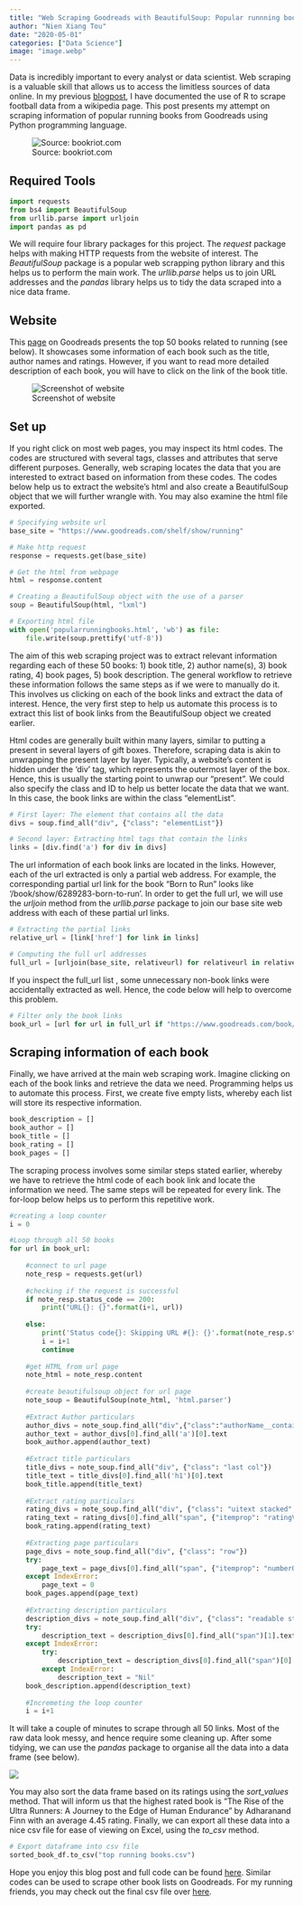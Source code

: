```yaml
---
title: "Web Scraping Goodreads with BeautifulSoup: Popular runnning books"
author: "Nien Xiang Tou"
date: "2020-05-01"
categories: ["Data Science"]
image: "image.webp"
---
```


Data is incredibly important to every analyst or data scientist. Web scraping is a valuable skill that allows us to access the limitless sources of data online. In my previous [[blogpost]{.underline}](https://www.nienxiangtou.com/posts/web-scraping-and-data-visualising-with-r-epl19/20-goal-stats/), I have documented the use of R to scrape football data from a wikipedia page. This post presents my attempt on scraping information of popular running books from Goodreads using Python programming language.

![Source: bookriot.com](image.webp){fig-align="center"}

## Required Tools

``` python
import requests
from bs4 import BeautifulSoup
from urllib.parse import urljoin
import pandas as pd
```

We will require four library packages for this project. The *request* package helps with making HTTP requests from the website of interest. The *BeautifulSoup* package is a popular web scrapping python library and this helps us to perform the main work. The *urllib.parse* helps us to join URL addresses and the *pandas* library helps us to tidy the data scraped into a nice data frame.

## Website

This [[page]{.underline}](https://www.goodreads.com/shelf/show/running) on Goodreads presents the top 50 books related to running (see below). It showcases some information of each book such as the title, author names and ratings. However, if you want to read more detailed description of each book, you will have to click on the link of the book title.

![Screenshot of website](image2.webp){fig-align="center"}

## Set up

If you right click on most web pages, you may inspect its html codes. The codes are structured with several tags, classes and attributes that serve different purposes. Generally, web scraping locates the data that you are interested to extract based on information from these codes. The codes below help us to extract the website's html and also create a BeautifulSoup object that we will further wrangle with. You may also examine the html file exported.

``` python
# Specifying website url
base_site = "https://www.goodreads.com/shelf/show/running" 

# Make http request
response = requests.get(base_site)

# Get the html from webpage
html = response.content

# Creating a BeautifulSoup object with the use of a parser
soup = BeautifulSoup(html, "lxml")

# Exporting html file
with open('popularrunningbooks.html', 'wb') as file:
    file.write(soup.prettify('utf-8'))
```

The aim of this web scraping project was to extract relevant information regarding each of these 50 books: 1) book title, 2) author name(s), 3) book rating, 4) book pages, 5) book description. The general workflow to retrieve these information follows the same steps as if we were to manually do it. This involves us clicking on each of the book links and extract the data of interest. Hence, the very first step to help us automate this process is to extract this list of book links from the BeautifulSoup object we created earlier.

Html codes are generally built within many layers, similar to putting a present in several layers of gift boxes. Therefore, scraping data is akin to unwrapping the present layer by layer. Typically, a website's content is hidden under the 'div' tag, which represents the outermost layer of the box. Hence, this is usually the starting point to unwrap our "present". We could also specify the class and ID to help us better locate the data that we want. In this case, the book links are within the class "elementList".

``` python
# First layer: The element that contains all the data
divs = soup.find_all("div", {"class": "elementList"})

# Second layer: Extracting html tags that contain the links
links = [div.find('a') for div in divs]
```

The url information of each book links are located in the links. However, each of the url extracted is only a partial web address. For example, the corresponding partial url link for the book "Born to Run" looks like '/book/show/6289283-born-to-run'. In order to get the full url, we will use the *urljoin* method from the *urllib.parse* package to join our base site web address with each of these partial url links.

``` python
# Extracting the partial links  
relative_url = [link['href'] for link in links]  

# Computing the full url addresses 
full_url = [urljoin(base_site, relativeurl) for relativeurl in relative_url]
```

If you inspect the full_url list , some unnecessary non-book links were accidentally extracted as well. Hence, the code below will help to overcome this problem.

``` python
# Filter only the book links
book_url = [url for url in full_url if "https://www.goodreads.com/book/show" in url]
```

## Scraping information of each book

Finally, we have arrived at the main web scraping work. Imagine clicking on each of the book links and retrieve the data we need. Programming helps us to automate this process. First, we create five empty lists, whereby each list will store its respective information.

``` python
book_description = []
book_author = []
book_title = []
book_rating = []
book_pages = []
```

The scraping process involves some similar steps stated earlier, whereby we have to retrieve the html code of each book link and locate the information we need. The same steps will be repeated for every link. The for-loop below helps us to perform this repetitive work.

``` python
#creating a loop counter
i = 0

#Loop through all 50 books
for url in book_url:
    
    #connect to url page
    note_resp = requests.get(url)
    
    #checking if the request is successful
    if note_resp.status_code == 200:
        print("URL{}: {}".format(i+1, url))
    
    else:
        print('Status code{}: Skipping URL #{}: {}'.format(note_resp.status_code, i+1, url))
        i = i+1
        continue
    
    #get HTML from url page
    note_html = note_resp.content
    
    #create beautifulsoup object for url page
    note_soup = BeautifulSoup(note_html, 'html.parser')
    
    #Extract Author particulars
    author_divs = note_soup.find_all("div",{"class":"authorName__container"})
    author_text = author_divs[0].find_all('a')[0].text
    book_author.append(author_text)
    
    #Extract title particulars
    title_divs = note_soup.find_all("div", {"class": "last col"})
    title_text = title_divs[0].find_all('h1')[0].text
    book_title.append(title_text)
    
    #Extract rating particulars
    rating_divs = note_soup.find_all("div", {"class": "uitext stacked", "id": "bookMeta"})
    rating_text = rating_divs[0].find_all("span", {"itemprop": "ratingValue"})[0].text
    book_rating.append(rating_text)
    
    #Extracting page particulars
    page_divs = note_soup.find_all("div", {"class": "row"})
    try:
        page_text = page_divs[0].find_all("span", {"itemprop": "numberOfPages"})[0].text.strip('pages')
    except IndexError:
        page_text = 0
    book_pages.append(page_text)
    
    #Extracting description particulars
    description_divs = note_soup.find_all("div", {"class": "readable stacked", "id": "description"})
    try:
        description_text = description_divs[0].find_all("span")[1].text
    except IndexError:
        try:
            description_text = description_divs[0].find_all("span")[0].text
        except IndexError:
            description_text = "Nil"
    book_description.append(description_text)
        
    #Incremeting the loop counter
    i = i+1
```

It will take a couple of minutes to scrape through all 50 links. Most of the raw data look messy, and hence require some cleaning up. After some tidying, we can use the *pandas* package to organise all the data into a data frame (see below).

![](image3.webp)

You may also sort the data frame based on its ratings using the *sort_values* method. That will inform us that the highest rated book is "The Rise of the Ultra Runners: A Journey to the Edge of Human Endurance" by Adharanand Finn with an average 4.45 rating. Finally, we can export all these data into a nice csv file for ease of viewing on Excel, using the *to_csv* method.

``` python
# Export dataframe into csv file
sorted_book_df.to_csv("top running books.csv")
```

Hope you enjoy this blog post and full code can be found [[here]{.underline}](https://gist.github.com/nxrunning/c66139ef0dbea01a565e918959622de3). Similar codes can be used to scrape other book lists on Goodreads. For my running friends, you may check out the final csv file over [[here]{.underline}](https://github.com/nxrunning/codelibrary/blob/nxrunning-webscraping-goodreads/top%20running%20books.csv).
